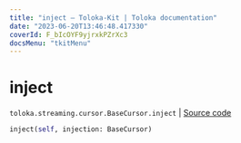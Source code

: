 ```yaml
---
title: "inject — Toloka-Kit | Toloka documentation"
date: "2023-06-20T13:46:48.417330"
coverId: F_bIcOYF9yjrxkPZrXc3
docsMenu: "tkitMenu"
---
```


# inject

`toloka.streaming.cursor.BaseCursor.inject` | [Source code](https://github.com/Toloka/toloka-kit/blob/v1.2.0/src/streaming/cursor.py#L133)

```python
inject(self, injection: BaseCursor)
```